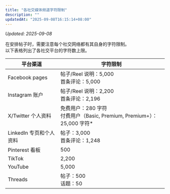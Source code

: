 ```yaml
---
title: "各社交媒体频道字符限制"
description: ""
updatedAt: "2025-09-08T16:15:14+08:00"
---
```

<!-- UPDATED_AT -->
_Updated: 2025-09-08_

在安排帖子时，需要注意每个社交网络都有其自身的字符限制。  
以下表格列出了各社交平台的字符数上限。

| 平台渠道                | 字符限制 |
|-------------------------|----------|
| Facebook pages       | 帖子/Reel 说明：5,000<br />首条评论：5,000 |
| Instagram 账户          | 帖子/Reel 说明：2,200<br />首条评论：2,196 |
| X/Twitter 个人资料       | 免费用户：280 字符<br />付费用户（Basic, Premium, Premium+）：25,000 字符* |
| LinkedIn 专页和个人资料  | 帖子：3,000<br />首条评论：1,248 |
| Pinterest 看板           | 500 |
| TikTok            | 2,200 |
| YouTube           | 5,000 |
| Threads                 | 帖子：500<br />话题：50 |

